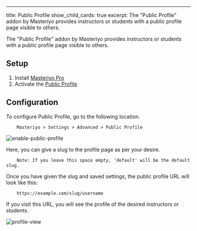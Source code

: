 ---

title: Public Profile
show_child_cards: true
excerpt: The "Public Profile" addon by Masteriyo provides instructors or students with a public profile page visible to others.

The "Public Profile" addon by Masteriyo provides instructors or students with a public profile page visible to others.

## Setup

1. Install [Masteriyo Pro](https://docs.masteriyo.com/getting-started/installation#installing-masteriyo-lms-pro-version)
2. Activate the [Public Profile](https://woo.com/products/woocommerce-subscriptions/)

## Configuration

To configure Public Profile, go to the following location.

        Masteriyo > Settings > Advanced > Public Profile

![enable-public-profile](https://github.com/Masteriyo/masteriyo-docs/assets/75772539/59eec6b6-2fd3-4954-9712-27e3860c6942)

Here, you can give a slug to the profile page as per your desire.

        Note: If you leave this space empty, 'default' will be the default slug.

Once you have given the slug and saved settings, the public profile URL will look like this:

        https://example.com/slug/username

If you visit this URL, you will see the profile of the desired instructors or students.

![profile-view](https://github.com/Masteriyo/masteriyo-docs/assets/75772539/03937ca5-e015-4a68-89c8-6fd304a01df3)
